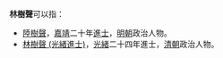 '''林樹聲'''可以指：
* [[陸樹聲|陸樹聲]]，[[嘉靖|嘉靖]]二十年[[進士|進士]]，[[明朝|明朝]]政治人物。
* [[林樹聲_(光緒進士)|林樹聲 (光緒進士)]]，[[光緒|光緒]]二十四年進士，[[清朝|清朝]]政治人物。
{{disambig|cat=三字林姓人名消歧義}}